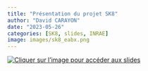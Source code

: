 ```yaml
---
title: "Présentation du projet SK8"
author: "David CARAYON"
date: "2023-05-26"
categories: [SK8, slides, INRAE]
image: images/sk8_eabx.png
---
```


[![Cliquer sur l'image pour accéder aux slides](images/sk8_eabx.png)](https://david.carayon.pages.mia.inra.fr/slides/talks/2023-05-26_SK8_EABX/presentation_SK8_EABX)

